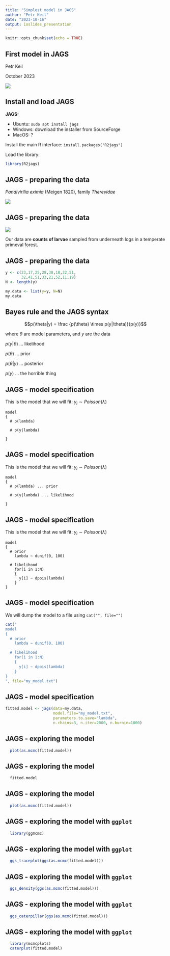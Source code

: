 ```yaml
---
title: "Simplest model in JAGS"
author: "Petr Keil"
date: "2023-10-16"
output: ioslides_presentation
---
```


```r
knitr::opts_chunk$set(echo = TRUE)
```

## First model in JAGS

Petr Keil

October 2023

![](Thomas_Bayes.png)

## Install and load JAGS

**JAGS:**

- Ubuntu: ```sudo apt install jags```
- Windows: download the installer from SourceForge
- MacOS: ?

Install the main R interface: ```install.packages("R2jags")```

Load the library:

```r
library(R2jags)
```

## JAGS - preparing the data

*Pandivirilia eximia* (Meigen 1820), family *Therevidae*

![](thereva.png)

## JAGS - preparing the data

![](trunk.png)

Our data are **counts of larvae** sampled from underneath 
logs in a temperate primeval forest.

## JAGS - preparing the data

```r
y <- c(23,17,25,28,38,18,32,51,
       32,41,51,33,21,52,11,19)
N <- length(y)

my.data <- list(y=y, N=N)
my.data
```

## Bayes rule and the JAGS syntax

 
$$p(\theta|y) = \frac {p(\theta) \times p(y|\theta)}{p(y)}$$

where $\theta$ are model parameters, and $y$ are the data

$p(y|\theta)$ ... likelihood

$p(\theta)$ ... prior

$p(\theta|y)$ ... posterior

$p(y)$ ... the horrible thing


## JAGS - model specification

This is the model that we will fit:
$y_i \sim Poisson(\lambda)$

```
model
{
  # p(lambda) 
  
  # p(y|lambda)
  
}
```

## JAGS - model specification

This is the model that we will fit:
$y_i \sim Poisson(\lambda)$

```
model
{
  # p(lambda) ... prior
  
  # p(y|lambda) ... likelihood
  
}
```

## JAGS - model specification

This is the model that we will fit:
$y_i \sim Poisson(\lambda)$

```
model
{
  # prior
    lambda ~ dunif(0, 100)

  # likelihood
    for(i in 1:N)
    {
      y[i] ~ dpois(lambda)    
    }
}
```

## JAGS - model specification

We will dump the model to a file using ```cat("", file="")```

```r
cat("
model
{
  # prior
    lambda ~ dunif(0, 100)

  # likelihood
    for(i in 1:N)
    {
      y[i] ~ dpois(lambda)    
    }
}
", file="my_model.txt")
```

## JAGS - model specification

```r
fitted.model <- jags(data=my.data,  
                     model.file="my_model.txt", 
                     parameters.to.save="lambda", 
                     n.chains=3, n.iter=2000, n.burnin=1000)
```

## JAGS - exploring the model

```r
  plot(as.mcmc(fitted.model))
```

## JAGS - exploring the model

```r
  fitted.model
```

## JAGS - exploring the model

```r
  plot(as.mcmc(fitted.model))
```


## JAGS - exploring the model with ```ggplot```

```r
  library(ggmcmc)
```

## JAGS - exploring the model with ```ggplot```

```r
  ggs_traceplot(ggs(as.mcmc(fitted.model)))
```

## JAGS - exploring the model with ```ggplot```

```r
  ggs_density(ggs(as.mcmc(fitted.model)))
```

## JAGS - exploring the model with ```ggplot```

```r
  ggs_caterpillar(ggs(as.mcmc(fitted.model)))
```

## JAGS - exploring the model with ```ggplot```

```r
  library(mcmcplots)
  caterplot(fitted.model)
```




